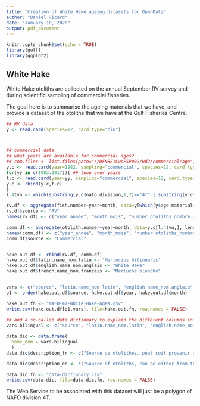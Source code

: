 ```yaml
---
title: "Creation of White Hake ageing datasets for OpenData"
author: "Daniel Ricard"
date: "January 10, 2020"
output: pdf_document
---
```


```r
knitr::opts_chunk$set(echo = TRUE)
library(gulf)
library(ggplot2)
```

## White Hake
White Hake otoliths are collected on the annual September RV survey and during scientific sampling of commercial fisheries.

The goal here is to summarise the ageing materials that we have, and provide a dataset of the otoliths that we have at the Gulf Fisheries Centre.


```r
## RV data
y <- read.card(species=12, card.type="bio")



## commercial data
## what years are available for commercial ages?
## com.files <- list.files(path="//DFNBE1CwpFSP002/Hd2/commercial/age", pattern="whage")
y.c <- read.card(year=1982, sampling="commercial", species=12, card.type="age") ## this loads all pre-1982 commercial ages
for(yy in c(1983:2017)){ ## loop over years
t.c <- read.card(year=yy, sampling="commercial", species=12, card.type="age")
y.c <- rbind(y.c,t.c)
}
l.4tvn <- which(substring(y.c$nafo.division,1,2)=="4T" | substring(y.c$nafo.division,1,3)=="4VN") ## keep only otoliths collected in NAFO 4TVN

rv.df <- aggregate(fish.number~year+month, data=y[which(y$age.material==1),], length)
rv.df$source <- "RV"
names(rv.df) <- c("year_année", "month_mois", "number.otoliths_nombre.otolithes")

comm.df <- aggregate(otolith.number~year+month, data=y.c[l.4tvn,], length)
names(comm.df) <- c("year_année", "month_mois", "number.otoliths_nombre.otolithes")
comm.df$source <- "Commercial"


hake.out.df <- rbind(rv.df, comm.df)
hake.out.df$latin.name_nom.latin <- "Merlucius bilinearis"
hake.out.df$english.name_nom.anglais <- "White Hake"
hake.out.df$french.name_nom.français <- "Merluche blanche"


vars <- c("source", "latin.name_nom.latin", "english.name_nom.anglais", "french.name_nom.français", "year","month","number.otoliths_nombre.otolithes")
o1 <- order(hake.out.df$source, hake.out.df$year, hake.out.df$month)

hake.out.fn <- "NAFO-4T-White-Hake-ages.csv"
write.csv(hake.out.df[o1,vars], file=hake.out.fn, row.names = FALSE)
  
## and a so-called data dictionary to explain the different columns in the CSV file
vars.bilingual <- c("source", "latin.name_nom.latin", "english.name_nom.anglais", "french.name_nom.français", "year_année","month_mois","number.otoliths_nombre.otolithes")

data.dic <- data.frame(
  name_nom = vars.bilingual
  )
data.dic$description_fr <- c("Source de otolithes, peut soit provenir du relevé par navire de recherche (Research Vessel (RV)) ou d'échantillonnage des pêches commerciales (Commercial)", "Nom latin de l'espèce", "Nom anglais de l'espèce", "Nom français de l'espèce", "Année d'échantillonnage des otolithes", "Mois d'échantillonnage des otolithes", "Nombre d'otolithes dans la collection")

data.dic$description_en <- c("Source of otoliths, can be either from the Research Vessel (RV) survey or from commercial sampling (Commercial)", "Latin name of the species", "English name of the species", "French name of the species", "Year when otoliths were collected", "Month when otolith were collected", "Number of otoliths in collection")

data.dic.fn <- "data-dictionary.csv"
write.csv(data.dic, file=data.dic.fn, row.names = FALSE)
```

The Web Service to be associated with this dataset will just be a polygon of NAFO division 4T.



